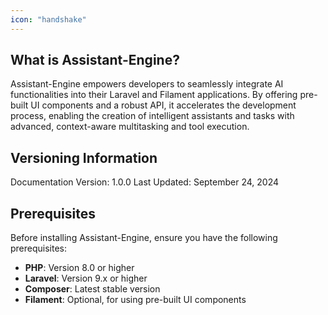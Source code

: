 ```yaml
---
icon: "handshake"
---
```


## **What is Assistant-Engine?**


Assistant-Engine empowers developers to seamlessly integrate AI functionalities into their Laravel and Filament applications. By offering pre-built UI components and a robust API, it accelerates the development process, enabling the creation of intelligent assistants and tasks with advanced, context-aware multitasking and tool execution.


## **Versioning Information**

Documentation Version: 1.0.0
Last Updated: September 24, 2024

## **Prerequisites**


Before installing Assistant-Engine, ensure you have the following prerequisites:

- **PHP**: Version 8.0 or higher
- **Laravel**: Version 9.x or higher
- **Composer**: Latest stable version
- **Filament**: Optional, for using pre-built UI components